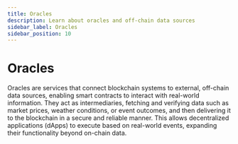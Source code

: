 ```yaml
---
title: Oracles
description: Learn about oracles and off-chain data sources
sidebar_label: Oracles
sidebar_position: 10
---
```


# Oracles

Oracles are services that connect blockchain systems to external, off-chain data sources, enabling smart contracts to interact with real-world information. They act as intermediaries, fetching and verifying data such as market prices, weather conditions, or event outcomes, and then delivering it to the blockchain in a secure and reliable manner. This allows decentralized applications (dApps) to execute based on real-world events, expanding their functionality beyond on-chain data.
